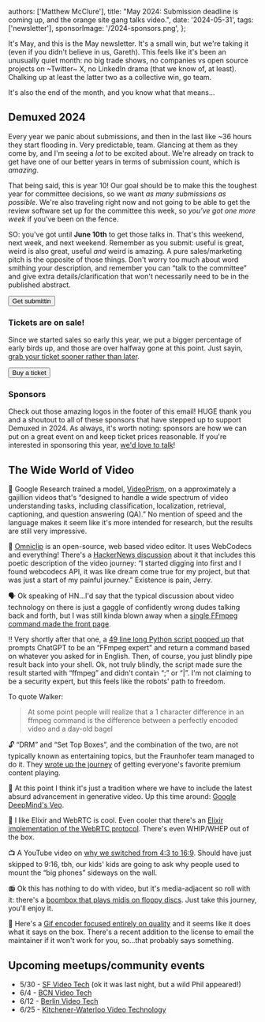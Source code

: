   authors: ['Matthew McClure'],
  title: "May 2024: Submission deadline is coming up, and the orange site gang talks video.",
  date: '2024-05-31',
  tags: ['newsletter'],
  sponsorImage: '/2024-sponsors.png',
};


It's May, and this is the May newsletter. It's a small win, but we're taking it (even if you didn't believe in us, Gareth). This feels like it's been an unusually quiet month: no big trade shows, no companies vs open source projects on ~Twitter~ X, no LinkedIn drama (that we know of, at least). Chalking up at least the latter two as a collective win, go team.

It's also the end of the month, and you know what that means…

## Demuxed 2024

Every year we panic about submissions, and then in the last like ~36 hours they start flooding in. Very predictable, team. Glancing at them as they come by, and I'm seeing a *lot* to be excited about. We're already on track to get have one of our better years in terms of submission count, which is _amazing_. 

That being said, this is year 10! Our goal should be to make this the toughest year for committee decisions, so we want *as many submissions as possible*. We're also traveling right now and not going to be able to get the review software set up for the committee this week, so *you've got one more week* if you've been on the fence.

SO: you've got until **June 10th** to get those talks in. That's this weekend, next week, and next weekend. Remember as you submit: useful is great, weird is also great, useful *and* weird is amazing. A pure sales/marketing pitch is the opposite of those things. Don't worry too much about word smithing your description, and remember you can “talk to the committee” and give extra details/clarification that won't necessarily need to be in the published abstract.

<Link href="https://2024.demuxed.com/submit">
  <Button>Get submittin</Button>
</Link>

### Tickets are on sale!

Since we started sales so early this year, we put a bigger percentage of early birds up, and those are over halfway gone at this point. Just sayin, [grab your ticket sooner rather than later](https://tickets.demuxed.com).

<Link href="https://tickets.demuxed.com">
  <Button>Buy a ticket</Button>
</Link>

### Sponsors

Check out those amazing logos in the footer of this email! HUGE thank you and a shoutout to all of these sponsors that have stepped up to support Demuxed in 2024. As always, it's worth noting: sponsors are how we can put on a great event on and keep ticket prices reasonable. If you're interested in sponsoring this year, [we'd love to talk](mailto:sponsor@demuxed.com)!

## The Wide World of Video

🧠 Google Research trained a model, [VideoPrism](https://research.google/blog/videoprism-a-foundational-visual-encoder-for-video-understanding/), on a approximately a gajillion videos that's “designed to handle a wide spectrum of video understanding tasks, including classification, localization, retrieval, captioning, and question answering (QA).” No mention of speed and the language makes it seem like it's more intended for research, but the results are still very impressive.

📎 [Omniclip](https://github.com/omni-media/omniclip) is an open-source, web based video editor. It uses WebCodecs and everything! There's a [HackerNews discussion](https://news.ycombinator.com/item?id=40331968) about it that includes this poetic description of the video journey: “I started digging into first and I found webcodecs API, it was like dream come true for my project, but that was just a start of my painful journey.” Existence is pain, Jerry. 

🗣️ Ok speaking of HN…I'd say that the typical discussion about video technology on there is just a gaggle of confidently wrong dudes talking back and forth, but I was still kinda blown away when a [single FFmpeg command made the front page](https://news.ycombinator.com/item?id=40407526). 

‼️ Very shortly after that one, a [49 line long Python script popped up](https://github.com/dheera/scripts/blob/50b4ca87a0d696df4bed1f2a0b52f72d44b507e4/ffmpeg-english) that prompts ChatGPT to be an “FFmpeg expert” and return a command based on whatever you asked for in English. Then, of course, you just blindly pipe result back into your shell. Ok, not truly blindly, the script made sure the result started with “ffmpeg” and didn't contain “;” or “|”. I'm not claiming to be a security expert, but this feels like the robots' path to freedom.

To quote Walker:
 > At some point people will realize that a 1 character difference in an ffmpeg command is the difference between a perfectly encoded video and a day-old bagel

🔓 “DRM” and “Set Top Boxes”, and the combination of the two, are not typically known as entertaining topics, but the Fraunhofer team managed to do it. They [wrote up the journey](https://websites.fraunhofer.de/video-dev/kid-it-out-putting-big-buck-bunny-on-a-diet/) of getting everyone's favorite premium content playing.

🎥 At this point I think it's just a tradition where we have to include the latest absurd advancement in generative video. Up this time around: [Google DeepMind's Veo](https://deepmind.google/technologies/veo/). 

🧪 I like Elixir and WebRTC is cool. Even cooler that there's an [Elixir implementation of the WebRTC protocol](https://github.com/elixir-webrtc/ex_webrtc). There's even WHIP/WHEP out of the box.

📺 A YouTube video on [why we switched from 4:3 to 16:9](https://www.youtube.com/watch?v=Z7Ngusj_3w8). Should have just skipped to 9:16, tbh, our kids' kids are going to ask why people used to mount the “big phones” sideways on the wall.

📻 Ok this has nothing to do with video, but it's media-adjacent so roll with it: there's a [boombox that plays midis on floppy discs](https://nicole.express/2024/elementary-midi-watson.html). Just take this journey, you'll enjoy it.

🎁 Here's a [Gif encoder focused entirely on quality](https://github.com/ImageOptim/gifski) and it seems like it does what it says on the box. There's a recent addition to the license to email the maintainer if it won't work for you, so…that probably says something.

## Upcoming meetups/community events

- 5/30 - [SF Video Tech](https://www.meetup.com/sf-video-technology/events/nhrxvsygchbnc/) (ok it was last night, but a wild Phil appeared!)
- 6/4 - [BCN Video Tech](https://www.meetup.com/bcnvideotech/events/300939441/)
- 6/12 - [Berlin Video Tech](https://www.meetup.com/berlin-video-tech-meetup/events/300010483/)
- 6/25 - [Kitchener-Waterloo Video Technology](https://www.meetup.com/kw-video-technology/events/fvbrjtygcjbhc/)
